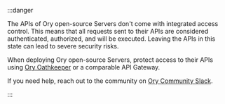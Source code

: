 :::danger

The APIs of Ory open-source Servers don't come with integrated access control. This means that all requests sent to their APIs are
considered authenticated, authorized, and will be executed. Leaving the APIs in this state can lead to severe security risks.

When deploying Ory open-source Servers, protect access to their APIs using [Ory Oathkeeper](https://github.com/ory/oathkeeper) or
a comparable API Gateway.

If you need help, reach out to the community on [Ory Community Slack](http://slack.ory.sh/).

:::
